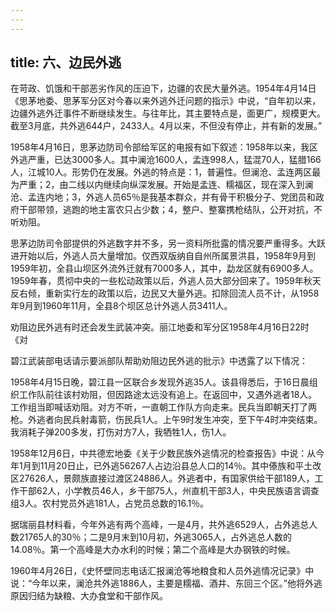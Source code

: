 ```yaml
---
---
---
```

title: 六、边民外逃
---



在苛政、饥饿和干部恶劣作风的压迫下，边疆的农民大量外逃。1954年4月14日《思茅地委、思茅军分区对今春以来外逃外迁问题的指示》中说，“自年初以来，边疆外逃外迁事件不断继续发生。与往年比，其主要特点是，面更广，规模更大。截至3月底，共外逃644户，2433人。4月以来，不但没有停止，并有新的发展。”

1958年4月16日，思茅边防司令部给军区的电报有如下叙述：1958年以来，我区外逃严重，已达3000多人。其中澜沧1600人，孟连998人，猛混70人，猛腊166人，江城10人。形势仍在发展。外逃的特点是：1，普遍性。但澜沧、孟连两区最为严重；2，由二线以内继续向纵深发展。开始是孟连、糯福区，现在深入到澜沧、孟连内地；3，外逃人员65％是我基本群众，并有骨干积极分子、党团员和政府干部带领，逃跑的地主富农只占少数；4，整户、整寨携枪结队，公开对抗，不听劝阻。

思茅边防司令部提供的外逃数字并不多，另一资料所批露的情况要严重得多。大跃进开始以后，外逃人员大量增加。仅西双版纳自自州所属景洪县，1958年9月到1959年初，全县山坝区外流外迁就有7000多人，其中，勐龙区就有6900多人。1959年春，贯彻中央的一些松动政策以后，外逃人员大部分回来了。1959年秋天反右倾，重新实行左的政策以后，边民又大量外逃。扣除回流人员不计，从1958年9月到1960年11月，全县8个坝区总计外逃人员3411人。

劝阻边民外逃有时还会发生武装冲突。丽江地委和军分区1958年4月16日22时《对

碧江武装部电话请示要派部队帮助劝阻边民外逃的批示》中透露了以下情况：

1958年4月15日晚，碧江县一区联合乡发现外逃35人。该县得悉后，于16日晨组织工作队前往该村劝阻，但因路途太远没有追上。在返回中，又遇外逃者18人。工作组当即喊话劝阻。对方不听，一直朝工作队方向走来。民兵当即朝天打了两枪。外逃者向民兵射毒箭，伤民兵1人。上午9时发生冲突，至下午4时冲突结束。我消耗子弹200多发，打伤对方7人，我牺牲1人，伤1人。

1958年12月6日，中共德宏地委《关于少数民族外逃情况的检查报告》中说：从今年1月到11月20日止，已外逃56267人占边沿县总人口的14％。其中傣族和平土改区27626人，景颇族直接过渡区24886人。外逃者中，有国家供给干部189人，工作干部62人，小学教员46人，乡干部75人，州直机干部3人，中央民族语言调查组3人。农村党员外逃181人，占党员总数的16.1％。

据瑞丽县材料看，今年外逃有两个高峰，一是4月，共外逃6529人，占外逃总人数21765人的30％；二是9月末到10月初，外逃3065人，占外逃总人数的14.08％。第一个高峰是大办水利的时候；第二个高峰是大办钢铁的时候。

1960年4月26日，《史怀壁同志电话汇报澜沧等地粮食和人员外逃情况记录》中说：“今年以来，澜沧共外逃1886人，主要是糯福、酒井、东回三个区。”他将外逃原因归结为缺粮、大办食堂和干部作风。